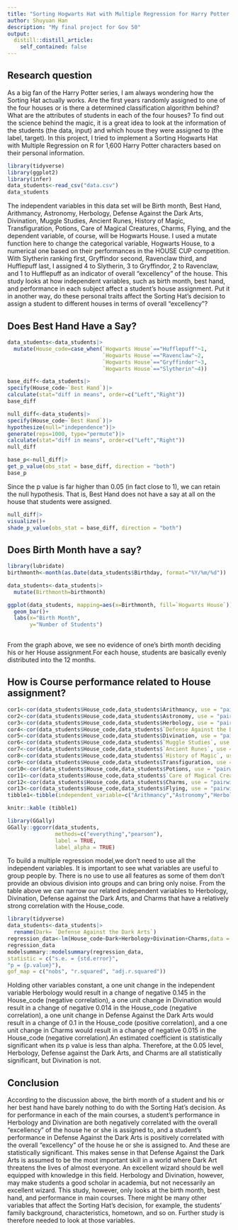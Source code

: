 ```yaml
---
title: "Sorting Hogwarts Hat with Multiple Regression for Harry Potter characters"
author: Shuyuan Han
description: "My final project for Gov 50"
output:
  distill::distill_article: 
    self_contained: false
---
```


## Research question
As a big fan of the Harry Potter series, I am always wondering how the Sorting Hat actually works. Are the first years randomly assigned to one of the four houses or is there a determined classification algorithm behind? What are the attributes of students in each of the four houses? To find out the science behind the magic, it is a great idea to look at the information of the students (the data, input) and which house they were assigned to (the label, target). In this project, I tried to implement a Sorting Hogwarts Hat with Multiple Regression on R for 1,600 Harry Potter characters based on their personal information.

```r
library(tidyverse)
library(ggplot2)
library(infer)
data_students<-read_csv("data.csv")
data_students
```

The independent variables in this data set will be Birth month, Best Hand, Arithmancy, Astronomy, Herbology, Defense Against the Dark Arts, Divination, Muggle Studies, Ancient Runes, History of Magic, Transfiguration, Potions, Care of Magical Creatures, Charms, Flying, and the dependent variable, of course, will be Hogwarts House. I used a mutate function here to change the categorical variable, Hogwarts House, to a numerical one based on their performances in the HOUSE CUP competition. With Slytherin ranking first, Gryffindor second, Ravenclaw third, and Hufflepuff last, I assigned 4 to Slytherin, 3 to Gryffindor, 2 to Ravenclaw, and 1 to Hufflepuff as an indicator of overall "excellency" of the house. This study looks at how independent variables, such as birth month, best hand, and performance in each subject affect a student's house assignment. Put it in another way, do these personal traits affect the Sorting Hat's decision to assign a student to different houses in terms of overall "excellency"?

## Does Best Hand Have a Say?
```r
data_students<-data_students|>
  mutate(House_code=case_when(`Hogwarts House`=="Hufflepuff"~1,
                              `Hogwarts House`=="Ravenclaw"~2,
                              `Hogwarts House`=="Gryffindor"~3,
                              `Hogwarts House`=="Slytherin"~4))

base_diff<-data_students|>
specify(House_code~`Best Hand`)|>
calculate(stat="diff in means", order=c("Left","Right"))
base_diff

null_diff<-data_students|>
specify(House_code~`Best Hand`)|>
hypothesize(null="independence")|>
generate(reps=1000, type="permute")|>
calculate(stat="diff in means", order=c("Left","Right"))
null_diff

base_p<-null_diff|>
get_p_value(obs_stat = base_diff, direction = "both")
base_p

```
Since the p value is far higher than 0.05 (in fact close to 1), we can retain the null hypothesis. That is, Best Hand does not have a say at all on the house that students were assigned.

```r
null_diff|>
visualize()+
shade_p_value(obs_stat = base_diff, direction = "both")
```
## Does Birth Month have a say?
```r
library(lubridate)
birthmonth<-month(as.Date(data_students$Birthday, format="%Y/%m/%d"))

data_students<-data_students|>
  mutate(Birthmonth=birthmonth)

ggplot(data_students, mapping=aes(x=Birthmonth, fill=`Hogwarts House`))+
  geom_bar()+
  labs(x="Birth Month",
       y="Number of Students")
  
```
From the graph above, we see no evidence of one's birth month deciding his or her House assignment.For each house, students are basically evenly distributed into the 12 months.

## How is Course performance related to House assignment?

```r

cor1<-cor(data_students$House_code,data_students$Arithmancy, use = "pairwise")
cor2<-cor(data_students$House_code,data_students$Astronomy, use = "pairwise")
cor3<-cor(data_students$House_code,data_students$Herbology, use = "pairwise")
cor4<-cor(data_students$House_code,data_students$`Defense Against the Dark Arts`, use = "pairwise")
cor5<-cor(data_students$House_code,data_students$Divination, use = "pairwise")
cor6<-cor(data_students$House_code,data_students$`Muggle Studies`, use = "pairwise")
cor7<-cor(data_students$House_code,data_students$`Ancient Runes`, use = "pairwise")
cor8<-cor(data_students$House_code,data_students$`History of Magic`, use = "pairwise")
cor9<-cor(data_students$House_code,data_students$Transfiguration, use = "pairwise")
cor10<-cor(data_students$House_code,data_students$Potions, use = "pairwise")
cor11<-cor(data_students$House_code,data_students$`Care of Magical Creatures`, use = "pairwise")
cor12<-cor(data_students$House_code,data_students$Charms, use = "pairwise")
cor13<-cor(data_students$House_code,data_students$Flying, use = "pairwise")
tibble1<-tibble(independent_variable=c("Arithmancy","Astronomy","Herbology","Defense Against the Dark Arts",	"Divination", "Muggle Studies",	"Ancient Runes","History of Magic",	"Transfiguration","Potions","Care of Magical Creatures", "Charms","Flying"), cor=c(cor1,cor2,cor3,cor4,cor5,cor6,cor7,cor8,cor9,cor10,cor11,cor12,cor13))

knitr::kable (tibble1)

library(GGally)
GGally::ggcorr(data_students,
               methods=c("everything","pearson"),
               label = TRUE,
               label_alpha = TRUE)
```

To build a multiple regression model,we don't need to use all the independent variables. It is important to see what variables are useful to group people by. There is no use to use all features as some of them don’t provide an obvious division into groups and can bring only noise. From the table above we can narrow our related independent variables to Herbology, Divination, Defense against the Dark Arts, and Charms that have a relatively strong correlation with the House_code.
 
```r
library(tidyverse)
data_students<-data_students|>
  rename(Dark= `Defense Against the Dark Arts`)
regression_data<-lm(House_code~Dark+Herbology+Divination+Charms,data = data_students)
regression_data
modelsummary::modelsummary(regression_data,
statistic = c("s.e. = {std.error}",
"p = {p.value}"),
gof_map = c("nobs", "r.squared", "adj.r.squared"))
```

Holding other variables constant, a one unit change in the independent variable Herbology would result in a change of negative 0.145 in the House_code (negative correlation), a one unit change in Divination would result in a change of negative 0.014 in the House_code (negative correlation), a one unit change in Defense Against the Dark Arts would result in a change of 0.1 in the House_code (positive correlation), and a one unit change in Charms would result in a change of negative 0.015 in the House_code (negative correlation).An estimated coefficient is statistically significant when its p value is less than alpha. Therefore, at the 0.05 level, Herbology, Defense against the Dark Arts, and Charms are all statistically significant, but Divination is not. 
 
## Conclusion
According to the discussion above, the birth month of a student and his or her best hand have barely nothing to do with the Sorting Hat's decision. As for performance in each of the main courses, a student's performance in Herbology and Divination are both negatively correlated with the overall "excellency" of the house he or she is assigned to, and a student's performance in Defense Against the Dark Arts is positively correlated with the overall "excellency" of the house he or she is assigned to. And these are statistically significant. This makes sense in that Defense Against the Dark Arts is assumed to be the most important skill in a world where Dark Art threatens the lives of almost everyone. An excellent wizard should be well equipped with knowledge in this field. Herbology and Divination, however, may make students a good scholar in academia, but not necessarily an excellent wizard. This study, however, only looks at the birth month, best hand, and performance in main courses. There might be many other variables that affect the Sorting Hat's decision, for example, the students' family background, characteristics, hometown, and so on. Further study is therefore needed to look at those variables.
 